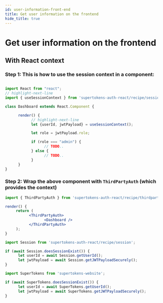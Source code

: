 ```yaml
---
id: user-information-front-end
title: Get user information on the frontend
hide_title: true
---
```



# Get user information on the frontend

## With React context

<FrontendSDKTabs>
<TabItem value="reactjs">
<FrontendReactContextSubTabs>

<TabItem value="with-react-context">

### Step 1: This is how to use the session context in a component:

```jsx

import React from "react";
// highlight-next-line
import { useSessionContext } from 'supertokens-auth-react/recipe/session';

class Dashboard extends React.Component {

      render() {
            // highlight-next-line
            let {userId, jwtPayload} = useSessionContext();

            let role = jwtPayload.role;

            if (role === "admin") {
                  // TODO..
            } else {
                  // TODO..
            }
      }
}
```

### Step 2: Wrap the above component with `ThirdPartyAuth` (which provides the context)

```jsx
import { ThirdPartyAuth } from 'supertokens-auth-react/recipe/thirdparty';

render() {
     return (
           <ThirdPartyAuth>
                  <Dashboard />
           </ThirdPartyAuth>
     );
}
```

</TabItem>

<TabItem value="without-react-context">

```jsx
import Session from 'supertokens-auth-react/recipe/session';

if (await Session.doesSessionExist()) {
      let userId = await Session.getUserId();
      let jwtPayload = await Session.getJWTPayloadSecurely();
}
```

</TabItem>
</FrontendReactContextSubTabs>
</TabItem>

<TabItem value="vanillajs">

```jsx
import SuperTokens from 'supertokens-website';

if (await SuperTokens.doesSessionExist()) {
      let userId = await SuperTokens.getUserId();
      let jwtPayload = await SuperTokens.getJWTPayloadSecurely();
}
```

</TabItem>
</FrontendSDKTabs>
